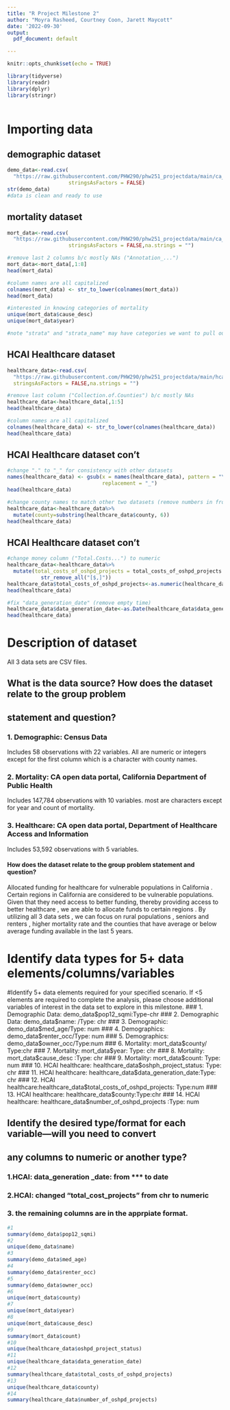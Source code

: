 ```yaml
---
title: "R Project Milestone 2"
author: "Moyra Rasheed, Courtney Coon, Jarett Maycott"
date: '2022-09-30'
output:
  pdf_document: default

---
```


```r
knitr::opts_chunk$set(echo = TRUE)

library(tidyverse)
library(readr)
library(dplyr)
library(stringr)
 
```


# Importing data
## demographic dataset
```r
demo_data<-read.csv(
  "https://raw.githubusercontent.com/PHW290/phw251_projectdata/main/ca_county_demographic.csv",
                    stringsAsFactors = FALSE)
str(demo_data)
#data is clean and ready to use
```

\newpage

## mortality dataset
```r
mort_data<-read.csv(
  "https://raw.githubusercontent.com/PHW290/phw251_projectdata/main/ca_county_mortality.csv",
                    stringsAsFactors = FALSE,na.strings = "")

#remove last 2 columns b/c mostly NAs ("Annotation_...")
mort_data<-mort_data[,1:8]
head(mort_data)

#column names are all capitalized
colnames(mort_data) <- str_to_lower(colnames(mort_data))
head(mort_data)

#interested in knowing categories of mortality
unique(mort_data$cause_desc)
unique(mort_data$year)

#note "strata" and "strata_name" may have categories we want to pull out at some point
```
\newpage


## HCAI Healthcare dataset
```r
healthcare_data<-read.csv(
  "https://raw.githubusercontent.com/PHW290/phw251_projectdata/main/hcai_healthcare_construction.csv",
  stringsAsFactors = FALSE,na.strings = "")

#remove last column ("Collection.of.Counties") b/c mostly NAs
healthcare_data<-healthcare_data[,1:5]
head(healthcare_data)

#column names are all capitalized
colnames(healthcare_data) <- str_to_lower(colnames(healthcare_data))
head(healthcare_data)

```


\newpage
## HCAI Healthcare dataset con't
```r
#change "." to "_" for consistency with other datasets
names(healthcare_data) <- gsub(x = names(healthcare_data), pattern = "\\.", 
                               replacement = "_")  
head(healthcare_data)

#change county names to match other two datasets (remove numbers in front)
healthcare_data<-healthcare_data%>%
  mutate(county=substring(healthcare_data$county, 6))
head(healthcare_data)
```
\newpage
## HCAI Healthcare dataset con't
```r
#change money column ("Total.Costs...") to numeric
healthcare_data<-healthcare_data%>%
  mutate(total_costs_of_oshpd_projects = total_costs_of_oshpd_projects %>% 
           str_remove_all("[$,]"))
healthcare_data$total_costs_of_oshpd_projects<-as.numeric(healthcare_data$total_costs_of_oshpd_projects)
head(healthcare_data)

#fix "data_generation_date" (remove empty time)
healthcare_data$data_generation_date<-as.Date(healthcare_data$data_generation_date)
head(healthcare_data)

```

\newpage

# Description of dataset
All 3 data sets are CSV files. 


## What is the data source? How does the dataset relate to the group problem 
## statement and question?
### 1. Demographic: Census Data
Includes 58 observations with 22 variables. All are numeric or integers except
for the first column which is a character with county names.

### 2. Mortality: CA open data portal, California Department of Public Health 
Includes 147,784 observations with 10 variables. most are characters except for 
year and count of mortality.

### 3. Healthcare: CA open data portal, Department of Healthcare Access and Information
Includes 53,592 observations with 5 variables. 

#### How does the dataset relate to the group problem statement and question?
Allocated funding for healthcare  for vulnerable populations in California . 
Certain regions in California are considered to be vulnerable populations. Given that they need access to better funding, thereby providing access to better healthcare , we are able to allocate funds to certain regions . By utilizing all 3 data sets , we can focus on rural populations , seniors and renters , higher mortality rate and the counties that have average or below average funding available in the last 5 years.  

# Identify data types for 5+ data elements/columns/variables
#Identify 5+ data elements required for your specified scenario. If <5 elements are required to complete the analysis, please choose additional variables of interest in the data set to explore in this milestone.
### 1. Demographic Data: demo_data$pop12_sqmi:Type-chr 
### 2. Demographic Data: demo_data$name: /Type: chr
### 3. Demographic: demo_data$med_age/Type: num
### 4. Demographics: demo_data$renter_occ/Type: num
### 5. Demographics: demo_data$owner_occ/Type:num
### 6. Mortality: mort_data$county/ Type:chr
### 7. Mortality: mort_data$year: Type: chr
### 8. Mortality: mort_data$cause_desc :Type:  chr
### 9. Mortality: mort_data$count: Type: num
### 10. HCAI healthcare: healthcare_data$oshph_project_status: Type: chr
### 11. HCAI healthcare: healthcare_data$data_generation_date:Type: chr
### 12. HCAI healthcare:healthcare_data$total_costs_of_oshpd_projects:
Type:num
### 13. HCAI healthcare: healthcare_data$county:Type:chr
### 14. HCAI healthcare: healthcare_data$number_of_oshpd_projects 
:Type: num


  
\newpage


## Identify the desired type/format for each variable—will you need to convert 
## any columns to numeric or another type? 
### 1.HCAI: data_generation _date: from *** to date
### 2.HCAI: changed "total_cost_projects" from chr to numeric 
### 3. the remaining columns are in the apprpiate format.


```r
#1 
summary(demo_data$pop12_sqmi)
#2 
unique(demo_data$name)
#3
summary(demo_data$med_age)
#4
summary(demo_data$renter_occ)
#5
summary(demo_data$owner_occ)
#6
unique(mort_data$county)
#7
unique(mort_data$year)
#8
unique(mort_data$cause_desc)
#9
summary(mort_data$count)
#10
unique(healthcare_data$oshpd_project_status)
#11
unique(healthcare_data$data_generation_date)
#12
summary(healthcare_data$total_costs_of_oshpd_projects)
#13
unique(healthcare_data$county)
#14
summary(healthcare_data$number_of_oshpd_projects)
       

```



